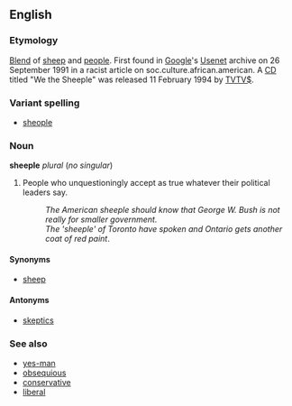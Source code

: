 ==English==
===Etymology===
[[Blend]] of [[sheep]] and [[people]]. First found in [[Google]]'s [[Usenet]] archive on 26 September 1991 in a racist article on soc.culture.african.american. A [[CD]] titled "We the Sheeple" was released 11 February 1994 by [[w:TVTV$|TVTV$]].

===Variant spelling===
*[[sheople]]<!-- about 200 Google hits compared to 26,000 for "sheeple" -->

===Noun===
'''sheeple''' ''plural'' (''no singular'')

#People who unquestioningly accept as true whatever their political leaders say.
#:''The American sheeple should know that George W. Bush is not really for smaller government.''
#:''The 'sheeple' of Toronto have spoken and Ontario gets another coat of red paint''.

====Synonyms====
*[[sheep]]

====Antonyms====
*[[skeptic]]s

===See also===
*[[yes-man]]
*[[obsequious]]
*[[conservative]]
*[[liberal]]